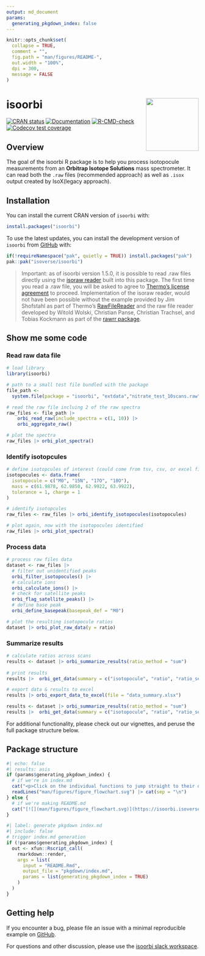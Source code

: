 ```yaml
---
output: md_document
params:
  generating_pkgdown_index: false
---
```


<!-- README.md is generated from README.Rmd. Please edit that file -->

```r
knitr::opts_chunk$set(
  collapse = TRUE,
  comment = "",
  fig.path = "man/figures/README-",
  out.width = "100%",
  dpi = 300,
  message = FALSE
)
```

# isoorbi <a href='https://isoorbi.isoverse.org/'> <img src="inst/www/logo.png" align="right" height="138" /> </a>

<!-- badges: start -->
  [![CRAN status](https://www.r-pkg.org/badges/version/isoorbi)](https://CRAN.R-project.org/package=isoorbi)
  [![Documentation](https://img.shields.io/badge/docs-online-green.svg)](https://isoorbi.isoverse.org/)
  [![R-CMD-check](https://github.com/isoverse/isoorbi/workflows/R-CMD-check/badge.svg)](https://github.com/isoverse/isoorbi/actions)
  [![Codecov test coverage](https://codecov.io/gh/isoverse/isoorbi/graph/badge.svg)](https://app.codecov.io/gh/isoverse/isoorbi)
<!-- badges: end -->

## Overview

The goal of the isoorbi R package is to help you process isotopocule measurements from an **Orbitrap Isotope Solutions** mass spectrometer. It can read both the <code>.raw</code> files (recommended approach) as well as <code>.isox</code> output created by IsoX(legacy approach).

## Installation

You can install the current CRAN version of `isoorbi` with:

```r
install.packages("isoorbi")
```

To use the latest updates, you can install the development version of `isoorbi` from [GitHub](https://github.com/) with:

```r
if(!requireNamespace("pak", quietly = TRUE)) install.packages("pak")
pak::pak("isoverse/isoorbi")
```

> Important: as of isoorbi version 1.5.0, it is possible to read .raw files directly using the [isoraw reader](https://github.com/isoverse/isoorbi/tree/main/inst/assembly) built into this package. The first time you read a .raw file, you will be asked to agree to [Thermo's license agreement](https://github.com/fgcz/rawrr/blob/devel/inst/rawrrassembly/RawFileReaderLicense.txt) to proceed. Implementation of the isoraw reader, would not have been possible without the example provided by Jim Shofstahl as part of Thermo's [RawFileReader](https://github.com/thermofisherlsms/RawFileReader) and the raw file reader developed by Witold Wolski, Christian Panse, Christian Trachsel, and Tobias Kockmann as part of the [rawrr package](https://github.com/fgcz/rawrr).


## Show me some code

### Read raw data file

```r
# load library
library(isoorbi)

# path to a small test file bundled with the package
file_path <- 
  system.file(package = "isoorbi", "extdata","nitrate_test_10scans.raw")

# read the raw file incluing 2 of the raw spectra
raw_files <- file_path |>
    orbi_read_raw(include_spectra = c(1, 10)) |>
    orbi_aggregate_raw()

# plot the spectra
raw_files |> orbi_plot_spectra()
```

### Identify isotopcules

```r
# define isotopcules of interest (could come from tsv, csv, or excel file)
isotopocules <- data.frame(
  isotopocule = c("M0", "15N", "17O", "18O"),
  mass = c(61.9878, 62.9850, 62.9922, 63.9922),
  tolerance = 1, charge = 1
)

# identify isotopcules
raw_files <- raw_files |> orbi_identify_isotopocules(isotopocules)

# plot again, now with the isotopocules identified
raw_files |> orbi_plot_spectra()
```

### Process data

```r
# process raw files data
dataset <- raw_files |>
  # filter out unidentified peaks
  orbi_filter_isotopocules() |>
  # calculate ions
  orbi_calculate_ions() |>
  # check for satellite peaks
  orbi_flag_satellite_peaks() |>
  # define base peak
  orbi_define_basepeak(basepeak_def = "M0")

# plot the resulting isotopocule ratios
dataset |> orbi_plot_raw_data(y = ratio)
```

### Summarize results

```r
# calculate ratios across scans
results <- dataset |> orbi_summarize_results(ratio_method = "sum")
   
# print results
results |>  orbi_get_data(summary = c("isotopocule", "ratio", "ratio_sem"))

# export data & results to excel
results |> orbi_export_data_to_excel(file = "data_summary.xlsx")
```

```r
results <- dataset |> orbi_summarize_results(ratio_method = "sum")
results |>  orbi_get_data(summary = c("isotopocule", "ratio", "ratio_sem"))
```

For additional functionality, please check out our vignettes, and peruse the full package structure below.

## Package structure

```r
#| echo: false
#| results: asis
if (params$generating_pkgdown_index) {
  # if we're in index.md
  cat("<p>Click on the individual functions to jump straight to their documenation.</p>\n")
  readLines("man/figures/figure_flowchart.svg") |> cat(sep = "\n")
} else {
  # if we're making README.md
  cat("[![](man/figures/figure_flowchart.svg)](https://isoorbi.isoverse.org)")
}
```

```r
#| label: generate pkgdown index.md
#| include: false
# trigger index.md generation
if (!params$generating_pkgdown_index) {
  out <- xfun::Rscript_call(
    rmarkdown::render,
    args = list(
      input = "README.Rmd", 
      output_file = "pkgdown/index.md",
      params = list(generating_pkgdown_index = TRUE)
    )
  )
}
```

## Getting help

If you encounter a bug, please file an issue with a minimal reproducible example on [GitHub](https://github.com/isoverse/isoorbi/issues). 

For questions and other discussion, please use the [isoorbi slack workspace](https://isoorbi.slack.com).
